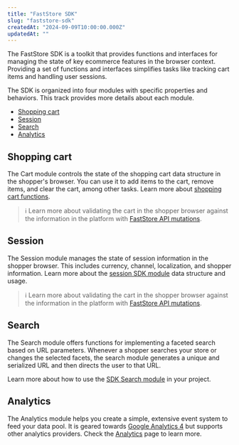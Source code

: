 ```yaml
---
title: "FastStore SDK"
slug: "faststore-sdk"
createdAt: "2024-09-09T10:00:00.000Z"
updatedAt: ""
---
```


The FastStore SDK is a toolkit that provides functions and interfaces for managing the state of key ecommerce features in the browser context. Providing a set of functions and interfaces simplifies tasks like tracking cart items and handling user sessions.

The SDK is organized into four modules with specific properties and behaviors. This track provides more details about each module.

- [Shopping cart](#shopping-cart)
- [Session](#session)
- [Search](#search)
- [Analytics](#analytics)

## Shopping cart

The Cart module controls the state of the shopping cart data structure in the shopper's browser. You can use it to add items to the cart, remove items, and clear the cart, among other tasks. Learn more about [shopping cart functions](LINK).

> ℹ️ Learn more about validating the cart in the shopper browser against the information in the platform with [FastStore API mutations](https://developers.vtex.com/docs/guides/faststore/schema-mutations#cart).

## Session

The Session module manages the state of session information in the shopper browser. This includes currency, channel, localization, and shopper information. Learn more about the [session SDK module](LINK) data structure and usage.

> ℹ️ Learn more about validating the cart in the shopper browser against the information in the platform with [FastStore API mutations](https://developers.vtex.com/docs/guides/faststore/schema-mutations#session).

## Search

The Search module offers functions for implementing a faceted search based on URL parameters. Whenever a shopper searches your store or changes the selected facets, the search module generates a unique and serialized URL and then directs the user to that URL.

Learn more about how to use the [SDK Search module](LINK) in your project.

## Analytics

The Analytics module helps you create a simple, extensive event system to feed your data pool. It is geared towards [Google Analytics 4](https://developers.google.com/analytics/devguides/collection/ga4) but supports other analytics providers. Check the [Analytics](LINK) page to learn more.
